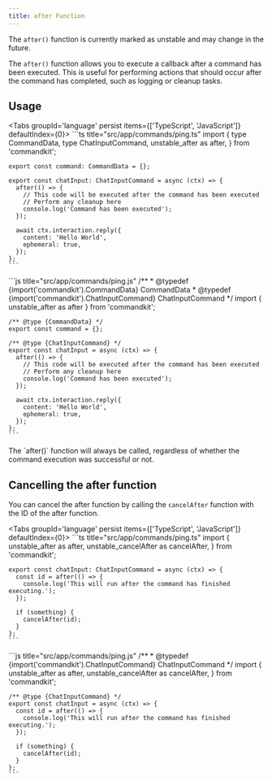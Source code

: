 ```yaml
---
title: after Function
---
```



<Callout type="warning" title="UNSTABLE">

The `after()` function is currently marked as unstable and may change
in the future.

</Callout>

The `after()` function allows you to execute a callback after a
command has been executed. This is useful for performing actions that
should occur after the command has completed, such as logging or
cleanup tasks.

## Usage

<Tabs groupId='language' persist items={['TypeScript', 'JavaScript']} defaultIndex={0}>
  <Tab value="TypeScript">
    ```ts title="src/app/commands/ping.ts"
    import {
      type CommandData,
      type ChatInputCommand,
      unstable_after as after,
    } from 'commandkit';

    export const command: CommandData = {};

    export const chatInput: ChatInputCommand = async (ctx) => {
      after(() => {
        // This code will be executed after the command has been executed
        // Perform any cleanup here
        console.log('Command has been executed');
      });

      await ctx.interaction.reply({
        content: 'Hello World',
        ephemeral: true,
      });
    };
    ```

  </Tab>
  <Tab value="JavaScript">
    ```js title="src/app/commands/ping.js"
    /**
     * @typedef {import('commandkit').CommandData} CommandData
     * @typedef {import('commandkit').ChatInputCommand} ChatInputCommand
     */
    import { unstable_after as after } from 'commandkit';

    /** @type {CommandData} */
    export const command = {};

    /** @type {ChatInputCommand} */
    export const chatInput = async (ctx) => {
      after(() => {
        // This code will be executed after the command has been executed
        // Perform any cleanup here
        console.log('Command has been executed');
      });

      await ctx.interaction.reply({
        content: 'Hello World',
        ephemeral: true,
      });
    };
    ```

  </Tab>
</Tabs>

<Callout>
The `after()` function will always be called, regardless of whether
the command execution was successful or not.
</Callout>

## Cancelling the after function

You can cancel the after function by calling the `cancelAfter`
function with the ID of the after function.

<Tabs groupId='language' persist items={['TypeScript', 'JavaScript']} defaultIndex={0}>
  <Tab value="TypeScript">
    ```ts title="src/app/commands/ping.ts"
    import {
      unstable_after as after,
      unstable_cancelAfter as cancelAfter,
    } from 'commandkit';

    export const chatInput: ChatInputCommand = async (ctx) => {
      const id = after(() => {
        console.log('This will run after the command has finished executing.');
      });

      if (something) {
        cancelAfter(id);
      }
    };
    ```

  </Tab>
  <Tab value="JavaScript">
    ```js title="src/app/commands/ping.js"
    /**
     * @typedef {import('commandkit').ChatInputCommand} ChatInputCommand
     */
    import {
      unstable_after as after,
      unstable_cancelAfter as cancelAfter,
    } from 'commandkit';

    /** @type {ChatInputCommand} */
    export const chatInput = async (ctx) => {
      const id = after(() => {
        console.log('This will run after the command has finished executing.');
      });

      if (something) {
        cancelAfter(id);
      }
    };
    ```

  </Tab>
</Tabs>
